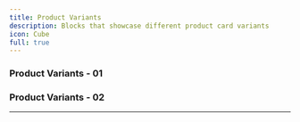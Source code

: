 ```yaml
---
title: Product Variants
description: Blocks that showcase different product card variants
icon: Cube
full: true
---
```


### Product Variants - 01
<ComponentPreview 
  name="product-variant-01-block"
  classNameComponentContainer='min-h-[700px] md:px-6' 
/>

### Product Variants - 02
<ComponentPreview 
  name="product-variant-02-block"
  classNameComponentContainer='min-h-[700px] md:px-6' 
/>

---


